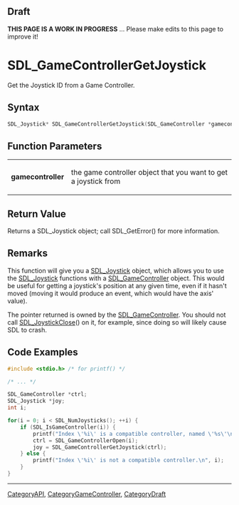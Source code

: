 
== Draft ==

'''THIS PAGE IS A WORK IN PROGRESS''' ... Please make edits to this page to improve it!

<!-- #*^*^*^*^*See https://wiki.libsdl.org/SGFunctions for details on editing this page*^*^*^*^* -->
= SDL_GameControllerGetJoystick =

Get the Joystick ID from a Game Controller.

== Syntax ==

<syntaxhighlight lang='c'>
SDL_Joystick* SDL_GameControllerGetJoystick(SDL_GameController *gamecontroller);
</syntaxhighlight>

== Function Parameters ==

{|
|'''gamecontroller'''
|the game controller object that you want to get a joystick from
|}

== Return Value ==

Returns a SDL_Joystick object; call SDL_GetError() for more information.



== Remarks ==

This function will give you a [[SDL_Joystick]] object, which allows you to
use the [[SDL_Joystick]] functions with a [[SDL_GameController]] object.
This would be useful for getting a joystick's position at any given time,
even if it hasn't moved (moving it would produce an event, which would have
the axis' value).

The pointer returned is owned by the [[SDL_GameController]]. You should not
call [[SDL_JoystickClose]]() on it, for example, since doing so will likely
cause SDL to crash.

== Code Examples ==

<syntaxhighlight lang='c++'>
#include <stdio.h> /* for printf() */

/* ... */

SDL_GameController *ctrl;
SDL_Joystick *joy;
int i;

for(i = 0; i < SDL_NumJoysticks(); ++i) {
    if (SDL_IsGameController(i)) {
        printf("Index \'%i\' is a compatible controller, named \'%s\'\n", i, SDL_GameControllerNameForIndex(i));
        ctrl = SDL_GameControllerOpen(i);
        joy = SDL_GameControllerGetJoystick(ctrl);
    } else {
        printf("Index \'%i\' is not a compatible controller.\n", i);
    }
}
</syntaxhighlight>
----
[[CategoryAPI]], [[CategoryGameController]], [[CategoryDraft]]
<!-- #See the Style Guide for instructions on editing the footer. -->


